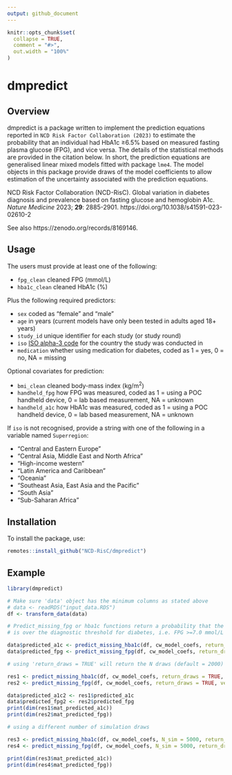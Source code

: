 ```yaml
---
output: github_document
---
```


<!-- README.md is generated from README.Rmd. Please edit that file -->


```r
knitr::opts_chunk$set(
  collapse = TRUE,
  comment = "#>",
  out.width = "100%"
)
```

# dmpredict

## Overview

dmpredict is a package written to implement the prediction equations reported in `NCD Risk Factor Collaboration (2023)` to estimate the probability that an individual had HbA1c ≥6.5% based on measured fasting plasma glucose (FPG), and vice versa. The details of the statistical methods are provided in the citation below. In short, the prediction equations are generalised linear mixed models fitted with package `lme4`. The model objects in this package provide draws of the model coefficients to allow estimation of the uncertainty associated with the prediction equations.

NCD Risk Factor Collaboration (NCD-RisC). Global variation in diabetes diagnosis and prevalence based on fasting glucose and hemoglobin A1c. *Nature Medicine* 2023; **29**: 2885-2901. https://doi.org/10.1038/s41591-023-02610-2

See also https://zenodo.org/records/8169146.

## Usage

The users must provide  at least one of the following:

* `fpg_clean` cleaned FPG (mmol/L)
* `hba1c_clean` cleaned HbA1c (%)

Plus the following required predictors:

* `sex` coded as "female" and "male"
* `age` in years (current models have only been tested in adults aged 18+ years)
* `study_id` unique identifier for each study (or study round)
* `iso` [ISO alpha-3 code](https://en.wikipedia.org/wiki/ISO_3166-1_alpha-3) for the country the study was conducted in
* `medication` whether using medication for diabetes, coded as 1 = yes, 0 = no, NA = missing

Optional covariates for prediction:

* `bmi_clean` cleaned body-mass index (kg/m^2^)
* `handheld_fpg` how FPG was measured, coded as 1 = using a POC handheld device, 0 = lab based measurement, NA = unknown
* `handheld_a1c` how HbA1c was measured, coded as 1 = using a POC handheld device, 0 = lab based measurement, NA = unknown

If `iso` is not recognised, provide a string with one of the following in a variable named `Superregion`:

* "Central and Eastern Europe"
* "Central Asia, Middle East and North Africa"
* "High-income western"
* "Latin America and Caribbean"
* "Oceania"
* "Southeast Asia, East Asia and the Pacific"
* "South Asia"
* "Sub-Saharan Africa"

## Installation

To install the package, use:

``` r
remotes::install_github("NCD-RisC/dmpredict")
```

## Example

``` r
library(dmpredict)

# Make sure 'data' object has the minimum columns as stated above
# data <- readRDS("input_data.RDS")
df <- transform_data(data)

# Predict_missing_fpg or hba1c functions return a probability that the predicted biomarker
# is over the diagnostic threshold for diabetes, i.e. FPG >=7.0 mmol/L and HbA1c >=6.5%

data$predicted_a1c <- predict_missing_hba1c(df, cw_model_coefs, return_draws = FALSE, verbose = FALSE)
data$predicted_fpg <- predict_missing_fpg(df, cw_model_coefs, return_draws = FALSE, verbose = FALSE)

# using 'return_draws = TRUE' will return the N draws (default = 2000) of predictions in a matrix

res1 <- predict_missing_hba1c(df, cw_model_coefs, return_draws = TRUE, verbose = FALSE)
res2 <- predict_missing_fpg(df, cw_model_coefs, return_draws = TRUE, verbose = FALSE)

data$predicted_a1c2 <- res1$predicted_a1c
data$predicted_fpg2 <- res2$predicted_fpg
print(dim(res1$mat_predicted_a1c))
print(dim(res2$mat_predicted_fpg))

# using a different number of simulation draws

res3 <- predict_missing_hba1c(df, cw_model_coefs, N_sim = 5000, return_draws = TRUE, verbose = FALSE)
res4 <- predict_missing_fpg(df, cw_model_coefs, N_sim = 5000, return_draws = TRUE, verbose = FALSE)

print(dim(res3$mat_predicted_a1c))
print(dim(res4$mat_predicted_fpg))

```
